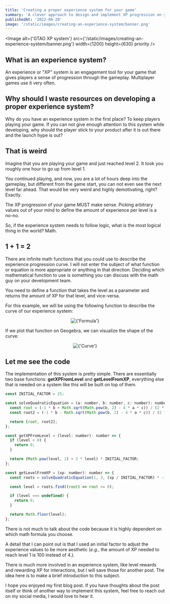 ```yaml
---
title: 'Creating a proper experience system for your game'
summary: 'A clever approach to design and implement XP progression on you game and retain your players.'
publishedAt: '2022-06-20'
image: '/static/images/creating-an-experience-system/banner.png'
---
```


<Image
  alt={'GTAO XP system'}
  src={'/static/images/creating-an-experience-system/banner.png'}
  width={1200}
  height={630}
  priority
/>

## What is an experience system?

An experience or "XP" system is an engagement tool for your game that gives players a sense of progression through the gameplay. Multiplayer games use it very often.

## Why should I waste resources on developing a proper experience system?

Why do you have an experience system in the first place? To keep players playing your game. If you can not give enough attention to this system while developing, why should the player stick to your product after it is out there and the launch hype is out?

## That is weird

Imagine that you are playing your game and just reached level 2. It took you roughly one hour to go up from level 1.

You continued playing, and now, you are a lot of hours deep into the gameplay, but different from the game start, you can not even see the next level far ahead. That would be very weird and highly demotivating, right? Exactly.

The XP progression of your game MUST make sense. Picking arbitrary values out of your mind to define the amount of experience per level is a no-no.

So, if the experience system needs to follow logic, what is the most logical thing in the world? Math.

## 1 + 1 = 2

There are infinite math functions that you could use to describe the experience progression curve.
I will not enter the subject of what function or equation is more appropriate or anything in that direction. Deciding which mathematical function to use is something you can discuss with the math guy on your development team.

You need to define a function that takes the level as a parameter and returns the amount of XP for that level, and vice-versa.

For this example, we will be using the following function to describe the curve of our experience system:

<div align="center">
  <Image
    alt={'Formula'}
    src={'/static/images/creating-an-experience-system/formula.png'}
    width={360}
    height={100}
    priority
  />
</div>

If we plot that function on Geogebra, we can visualize the shape of the curve:

<div align="center">
  <Image
    alt={'Curve'}
    src={'/static/images/creating-an-experience-system/plot.png'}
    width={294}
    height={294}
    priority
  />
</div>

## **Let me see the code**

The implementation of this system is pretty simple. There are essentially two base functions: **getXPFromLevel** and **getLevelFromXP**, everything else that is needed on a system like this will be built on top of them.

```js
const INITIAL_FACTOR = 25;

const solveQuadraticEquation = (a: number, b: number, c: number): number[] => {
  const root = (-1 * b + Math.sqrt(Math.pow(b, 2) - 4 * a * c)) / (2 * a);
  const root2 = (-1 * b - Math.sqrt(Math.pow(b, 2) - 4 * a * c)) / (2 * a);

  return [root, root2];
};

const getXPFromLevel = (level: number): number => {
  if (level < 0) {
    return 0;
  }

  return (Math.pow(level, 2) + 3 * level) * INITIAL_FACTOR;
};

const getLevelFromXP = (xp: number): number => {
  const roots = solveQuadraticEquation(1, 3, (xp / INITIAL_FACTOR) * -1);

  const level = roots.find((root) => root >= 0);

  if (level === undefined) {
    return 0;
  }

  return Math.floor(level);
};
```

There is not much to talk about the code because it is highly dependent on which math formula you choose.

A detail that I can point out is that I used an initial factor to adjust the experience values to be more aesthetic (_e.g._, the amount of XP needed to reach level 1 is 100 instead of 4.).

There is much more involved in an experience system, like level rewards and rewarding XP for interactions, but I will save those for another post. The idea here is to make a brief introduction to this subject.

I hope you enjoyed my first blog post. If you have thoughts about the post itself or think of another way to implement this system, feel free to reach out on my social media, I would love to hear it.
